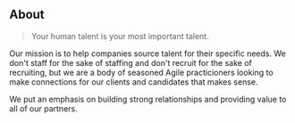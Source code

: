 ## About

> Your human talent is your most important talent.

Our mission is to help companies source talent for their specific needs. We don't staff for the sake of staffing and don't recruit for the sake of recruiting, but we are a body of seasoned Agile practicioners looking to make connections for our clients and candidates that makes sense.

We put an emphasis on building strong relationships and providing value to all of our partners.
